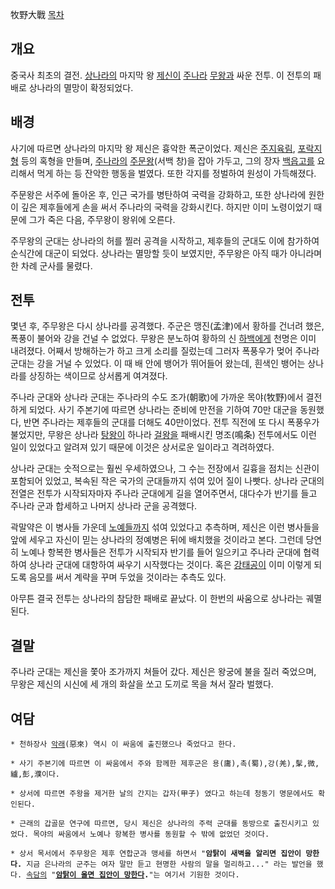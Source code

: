牧野大戰
[[목차]]
== 개요 ==
중국사 최초의 결전. [[상나라]]의 마지막 왕 [[제신]]이 [[주나라]] [[무왕]]과 싸운 전투. 이 전투의 패배로 상나라의 멸망이 확정되었다.

== 배경 ==
사기에 따르면 상나라의 마지막 왕 제신은 흉악한 폭군이었다. 제신은 [[주지육림]], [[포락지형]] 등의 혹형을 만들며, [[주나라]]의 [[주문왕]](서백 창)을 잡아 가두고, 그의 장자 [[백읍고]]를 요리해서 먹게 하는 등 잔악한 행동을 벌였다. 또한 각지를 정벌하여 원성이 가득해졌다.

주문왕은 서주에 돌아온 후, 인근 국가를 병탄하여 국력을 강화하고, 또한 상나라에 원한이 깊은 제후들에게 손을 써서 주나라의 국력을 강화시킨다. 하지만 이미 노령이었기 때문에 그가 죽은 다음, 주무왕이 왕위에 오른다.

주무왕의 군대는 상나라의 허를 찔러 공격을 시작하고, 제후들의 군대도 이에 참가하여 순식간에 대군이 되었다. 상나라는 멸망할 듯이 보였지만, 주무왕은 아직 때가 아니라며 한 차례 군사를 물렸다.

== 전투 ==
몇년 후, 주무왕은 다시 상나라를 공격했다. 주군은 맹진(孟津)에서 황하를 건너려 했은, 폭풍이 불어와 강을 건널 수 없었다. 무왕은 분노하여 황하의 신 [[하백]]에게 천명은 이미 내려졌다. 어째서 방해하는가 하고 크게 소리를 질렀는데 그러자 폭풍우가 멎어 주나라 군대는 강을 거널 수 있었다. 이 때 배 안에 뱅어가 뛰어들어 왔는데, 흰색인 뱅어는 상나라를 상징하는 색이므로 상서롭게 여겨졌다.

주나라 군대와 상나라 군대는 주나라의 수도 조가(朝歌)에 가까운 목야(牧野)에서 결전하게 되었다. 사기 주본기에 따르면 상나라는 준비에 만전을 기하여 70만 대군을 동원했다, 반면 주나라는 제후들의 군대를 더해도 40만이었다. 전투 직전에 또 다시 폭풍우가 불었지만, 무왕은 상나라 [[탕왕]]이 하나라 [[걸왕]]을 패배시킨 명조(鳴条) 전투에서도 이런 일이 있었다고 알려져 있기 때문에 이것은 상서로운 일이라고 격려하였다.

상나라 군대는 숫적으로는 훨씬 우세하였으나, 그 수는 전장에서 길흉을 점치는 신관이 포함되어 있었고, 복속된 작은 국가의 군대들까지 섞여 있어 질이 나빳다. 상나라 군대의 전열은 전투가 시작되자마자 주나라 군대에게 길을 열어주면서, 대다수가 반기를 들고 주나라 군과 합세하고 나머지 상나라 군을 공격했다. 

곽말약은 이 병사들 가운데 [[노예]]들까지 섞여 있었다고 추측하며, 제신은 이런 병사들을 앞에 세우고 자신이 믿는 상나라의 정예병은 뒤에 배치했을 것이라고 본다. 그런데 당연히 노예나 항복한 병사들은 전투가 시작되자 반기를 들어 일으키고 주나라 군대에 협력하여 상나라 군대에 대항하여 싸우기 시작했다는 것이다. 혹은 [[강태공]]이 이미 이렇게 되도록 음모를 써서 계략을 꾸며 두었을 것이라는 추측도 있다.

아무튼 결국 전투는 상나라의 참담한 패배로 끝났다. 이 한번의 싸움으로 상나라는 궤멸된다.
== 결말 ==
주나라 군대는 제신을 쫓아 조가까지 쳐들어 갔다. 제신은 왕궁에 불을 질러 죽었으며, 무왕은 제신의 시신에 세 개의 화살을 쏘고 도끼로 목을 쳐서 잘라 벌했다. 

== 여담 ==
 * 천하장사 [[악래]](惡來) 역시 이 싸움에 출진했으나 죽었다고 한다.

 * 사기 주본기에 따르면 이 싸움에서 주와 함께한 제후군은 용(庸),촉(蜀),강(羌),髳,微,纑,彭,濮이다.

 * 상서에 따르면 주왕을 제거한 날의 간지는 갑자(甲子) 였다고 하는데 청동기 명문에서도 확인된다.

 * 근래의 갑골문 연구에 따르면, 당시 제신은 상나라의 주력 군대를 동방으로 출진시키고 있었다. 목야의 싸움에서 노예나 항복한 병사를 동원할 수 밖에 없었던 것이다.

 * 상서 목서에서 주무왕은 제후 연합군과 맹세를 하면서 "'''암탉이 새벽을 알리면 집안이 망한다.''' 지금 은나라의 군주는 여자 말만 듣고 현명한 사람의 말을 멀리하고..." 라는 발언을 했다. [[속담]]의 "'''[[암탉이 울면 집안이 망한다]].'''"는 여기서 기원한 것이다.
